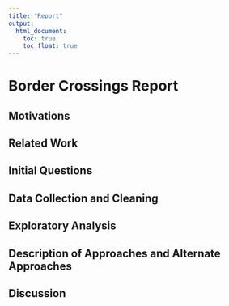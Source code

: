 ```yaml
---
title: "Report"
output: 
  html_document:
    toc: true
    toc_float: true
---
```


# Border Crossings Report

## Motivations

## Related Work

## Initial Questions

## Data Collection and Cleaning

## Exploratory Analysis

## Description of Approaches and Alternate Approaches

## Discussion


 